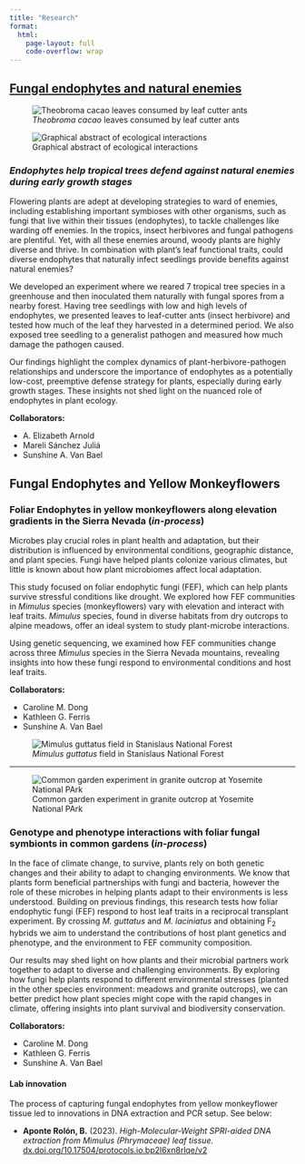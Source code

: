 ```yaml
---
title: "Research"
format: 
  html: 
    page-layout: full
    code-overflow: wrap
---
```


## [Fungal endophytes and natural enemies](https://doi.org/10.1101/2024.04.18.589827)
:::: {layout="[40, 60]"}

::: {#first-column}
![*Theobroma cacao* leaves consumed by leaf cutter ants](../assets/img/cacao_herbivory.jpg)

![Graphical abstract of ecological interactions](../assets/img/graphical_abstract.png)
:::

::: {#second-column}
### *Endophytes help tropical trees defend against natural enemies during early growth stages*

Flowering plants are adept at developing strategies to ward of enemies, including establishing important symbioses with other organisms, such as fungi that live within their tissues (endophytes), to tackle challenges like warding off enemies. In the tropics, insect herbivores and fungal pathogens are plentiful. Yet, with all these enemies around, woody plants are highly diverse and thrive. In combination with plant’s leaf functional traits, could diverse endophytes that naturally infect seedlings provide benefits against natural enemies?

We developed an experiment where we reared 7 tropical tree species in a greenhouse and then inoculated them naturally with fungal spores from a nearby forest. Having tree seedlings with low and high levels of endophytes, we presented leaves to leaf-cutter ants (insect herbivore) and tested how much of the leaf they harvested in a determined period. We also exposed tree seedling to a generalist pathogen and measured how much damage the pathogen caused.

Our findings highlight the complex dynamics of plant-herbivore-pathogen relationships and underscore the importance of endophytes as a potentially low-cost, preemptive defense strategy for plants, especially during early growth stages. These insights not shed light on the nuanced role of endophytes in plant ecology.

**Collaborators:**

- A. Elizabeth Arnold
- Mareli Sánchez Juliá
- Sunshine A. Van Bael
:::

::::

## Fungal Endophytes and Yellow Monkeyflowers

:::: {layout="[60, 40]"}

::: {#third-column}
### Foliar Endophytes in yellow monkeyflowers along elevation gradients in the Sierra Nevada [(*in-process*)]{.cv-date}

Microbes play crucial roles in plant health and adaptation, but their distribution is influenced by environmental conditions, geographic distance, and plant species. Fungi have helped plants colonize various climates, but little is known about how plant microbiomes affect local adaptation.

This study focused on foliar endophytic fungi (FEF), which can help plants survive stressful conditions like drought. We explored how FEF communities in *Mimulus* species (monkeyflowers) vary with elevation and interact with leaf traits. *Mimulus* species, found in diverse habitats from dry outcrops to alpine meadows, offer an ideal system to study plant-microbe interactions.

Using genetic sequencing, we examined how FEF communities change across three *Mimulus* species in the Sierra Nevada mountains, revealing insights into how these fungi respond to environmental conditions and host leaf traits.

**Collaborators:**

- Caroline M. Dong
- Kathleen G. Ferris
- Sunshine A. Van Bael
:::

::: {#fourth-column}
![*Mimulus guttatus* field in Stanislaus National Forest](../assets/img/yellow_field.jpg)

:::
::::

---
:::: {layout="[40, 60]"}

::: {#fifth-column}

![Common garden experiment in granite outcrop at Yosemite National PArk](../assets/img/ycn_site.jpg)


:::

::: {#sixth-column}

### Genotype and phenotype interactions with foliar fungal symbionts in common gardens [(*in-process*)]{.cv-date}

In the face of climate change, to survive, plants rely on both genetic changes and their ability to adapt to changing environments. We know that plants form beneficial partnerships with fungi and bacteria, however the role of these microbes in helping plants adapt to their environments is less understood. Building on previous findings, this research tests how foliar endophytic fungi (FEF) respond to host leaf traits in a reciprocal transplant experiment. By crossing *M. guttatus* and *M. laciniatus* and obtaining F<sub>2</sub> hybrids we aim to understand the contributions of host plant genetics and phenotype, and the environment to FEF community composition.

Our results may shed light on how plants and their microbial partners work together to adapt to diverse and challenging environments. By exploring how fungi help plants respond to different environmental stresses (planted in the other species environment: meadows and granite outcrops), we can better predict how plant species might cope with the rapid changes in climate, offering insights into plant survival and biodiversity conservation.

**Collaborators:**

- Caroline M. Dong
- Kathleen G. Ferris
- Sunshine A. Van Bael
:::
::::

#### Lab innovation

The process of capturing fungal endophytes from yellow monkeyflower tissue led to innovations in DNA extraction and PCR setup. See below:

-   **Aponte Rolón, B.** (2023). *High-Molecular-Weight SPRI-aided DNA extraction from Mimulus (Phrymaceae) leaf tissue.* [dx.doi.org/10.17504/protocols.io.bp2l6xn8rlqe/v2](dx.doi.org/10.17504/protocols.io.bp2l6xn8rlqe/v2)


<!-- ## Monkey flowers and local adaptation -->

<!-- ### [Short-term fluctuating and long-term divergent selection on sympatric Monkeyflowers](https://doi.org/10.1101/2024.06.26.600870) [(*in-review*)]{.cv-date} -->





<!-- ## {{< fa plant >}} Coffee Agroecosystems and Ants -->

<!-- -   **Aponte Rolón, Bolívar**, & Perfecto, I. (2023). Between two trees: Environmental effects of *I. micheliana* and *A. latifolia* on leaf litter ants in a coffee agroecosystem. *Ecosphere, 14(2)*, e4442. <https://doi.org/10.1002/ecs2.4442> -->

<!-- -   Schmitt, L., **Aponte-Rolón, B.**, & Perfecto, I. (2020). Evaluating community effects of a Keystone Ant, *Azteca sericeasur*, on *Inga micheliana* leaf litter decomposition in a shaded coffee agro-ecosystem. *Biotropica, 52(6)*, 1253–1261. <https://doi.org/10.1111/btp.12833> -->



<!-- ## {{< fa file >}} Other Publications -->

<!-- -   Pérez-Figueroa, O., & Aponte Rolón, B. (2020). Clashing Resilience: Competing Agendas for Recovery after the Puerto Rican Hurricanes • SftP Magazine. *Science for the People Magazine*, 23(1). <https://magazine.scienceforthepeople.org/vol23-1/clashing-resilience-competing-agendas-for-recovery-after-the-puerto-rican-hurricanes/> -->